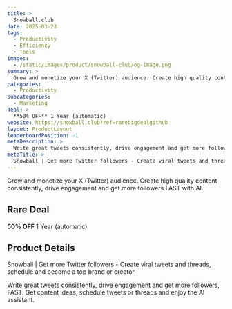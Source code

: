 ```yaml
---
title: >
  Snowball.club
date: 2025-03-23
tags:
  - Productivity
  - Efficiency
  - Tools
images:
  - /static/images/product/snowball-club/og-image.png
summary: >
  Grow and monetize your X (Twitter) audience. Create high quality content consistently, drive engagement and get more followers FAST with AI.
categories:
  - Productivity
subcategories:
  - Marketing
deal: >
  **50% OFF** 1 Year (automatic)
website: https://snowball.club?ref=rarebigdealgithub
layout: ProductLayout
leaderboardPosition: -1
metaDescription: >
  Write great tweets consistently, drive engagement and get more followers, FAST. Get content ideas, schedule tweets or threads and enjoy the AI assistant.
metaTitle: >
  Snowball | Get more Twitter followers - Create viral tweets and threads, schedule and become a top brand or creator
---
```

Grow and monetize your X (Twitter) audience. Create high quality content consistently, drive engagement and get more followers FAST with AI.

## Rare Deal

**50% OFF** 1 Year (automatic)

## Product Details

Snowball | Get more Twitter followers - Create viral tweets and threads, schedule and become a top brand or creator

Write great tweets consistently, drive engagement and get more followers, FAST. Get content ideas, schedule tweets or threads and enjoy the AI assistant.
